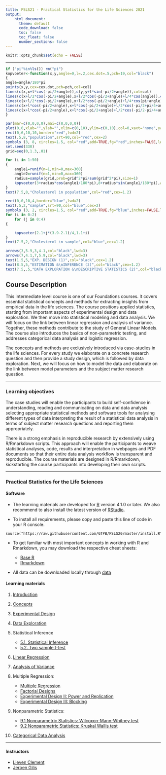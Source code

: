 ```yaml
---
title: PSLS21 - Practical Statistics for the Life Sciences 2021
output:
    html_document:
      theme: default
      code_download: false
      toc: false
      toc_float: false
      number_sections: false
---
```


```r
knitr::opts_chunk$set(echo = FALSE)
```

***


```r
if ("pi"%in%ls()) rm("pi")
kopvoeter<-function(x,y,angle=0,l=.2,cex.dot=.5,pch=19,col="black")
{
angle=angle/180*pi
points(x,y,cex=cex.dot,pch=pch,col=col)
lines(c(x,x+l*cos(-pi/2+angle)),c(y,y+l*sin(-pi/2+angle)),col=col)
lines(c(x+l/2*cos(-pi/2+angle),x+l/2*cos(-pi/2+angle)+l/4*cos(angle)),c(y+l/2*sin(-pi/2+angle),y+l/2*sin(-pi/2+angle)+l/4*sin(angle)),col=col)
lines(c(x+l/2*cos(-pi/2+angle),x+l/2*cos(-pi/2+angle)+l/4*cos(pi+angle)),c(y+l/2*sin(-pi/2+angle),y+l/2*sin(-pi/2+angle)+l/4*sin(pi+angle)),col=col)
lines(c(x+l*cos(-pi/2+angle),x+l*cos(-pi/2+angle)+l/2*cos(-pi/2+pi/4+angle)),c(y+l*sin(-pi/2+angle),y+l*sin(-pi/2+angle)+l/2*sin(-pi/2+pi/4+angle)),col=col)
lines(c(x+l*cos(-pi/2+angle),x+l*cos(-pi/2+angle)+l/2*cos(-pi/2-pi/4+angle)),c(y+l*sin(-pi/2+angle),y+l*sin(-pi/2+angle)+l/2*sin(-pi/2-pi/4+angle)),col=col)
}

par(mar=c(0,0,0,0),mai=c(0,0,0,0))
plot(0,0,xlab="",ylab="",xlim=c(0,10),ylim=c(0,10),col=0,xaxt="none",yaxt="none",axes=FALSE)
rect(0,6,10,10,border="red",lwd=2)
text(.5,8,"population",srt=90,col="red",cex=2)
symbols (3, 8, circles=1.5, col="red",add=TRUE,fg="red",inches=FALSE,lwd=2)
set.seed(330)
grid=seq(0,1.3,.01)

for (i in 1:50)
{
	angle1=runif(n=1,min=0,max=360)
	angle2=runif(n=1,min=0,max=360)
	radius=sample(grid,prob=grid^2*pi/sum(grid^2*pi),size=1)
	kopvoeter(3+radius*cos(angle1/180*pi),8+radius*sin(angle1/180*pi),angle=angle2)
}
text(7.5,8,"Cholesterol in population",col="red",cex=1.2)

rect(0,0,10,4,border="blue",lwd=2)
text(.5,2,"sample",srt=90,col="blue",cex=2)
symbols (3, 2, circles=1.5, col="red",add=TRUE,fg="blue",inches=FALSE,lwd=2)
for (i in 0:2)
	for (j in 0:4)
{

	kopvoeter(2.1+j*(3.9-2.1)/4,1.1+i)
}
text(7.5,2,"Cholesterol in sample",col="blue",cex=1.2)

arrows(3,5.9,3,4.1,col="black",lwd=3)
arrows(7,4.1,7,5.9,col="black",lwd=3)
text(1.5,5,"EXP. DESIGN (1)",col="black",cex=1.2)
text(8.5,5,"ESTIMATION &\nINFERENCE (3)",col="black",cex=1.2)
text(7.5,.5,"DATA EXPLORATION &\nDESCRIPTIVE STATISTICS (2)",col="black",cex=1.2)
```


## Course Description

This intermediate level course is one of our Foundations courses. It covers essential statistical concepts and methods for extracting insights from empirical data in the life sciences. The course positions applied statistics, starting from important aspects of experimental design and data exploration. We then move into statistical modeling and data analysis. We will focus on the link between linear regression and analysis of variance. Together, these methods contribute to the study of General Linear Models. The course also introduces the basics of non-parametric testing, and addresses categorical data analysis and logistic regression.

The concepts and methods are exclusively introduced via case-studies in the life sciences. For every study we elaborate on a concrete research question and then provide a study design, which is followed by data exploration. Next, we will focus on how to model the data and elaborate on the link between model parameters and the subject matter research question.

---

### Learning objectives

The case studies will enable the participants to build self-confidence in
understanding, reading and communicating on data and data analysis
selecting appropriate statistical methods and software tools for analysing different types of data
interpreting the result of a statistical data analysis in terms of subject matter research questions and reporting them appropriately.

There is a strong emphasis in reproducible research by extensively using R/Rmarkdown scripts. This approach will enable the participants to weave statistical analyses, code, results and interpretation in webpages and PDF documents so that their entire data analysis workflow is transparent and reproducible. The course materials are designed in R/Rmarkdown, kickstarting the course participants into developing their own scripts.

---

### Practical Statistics for the Life Sciences

#### Software

- The learning materials are developed for [R](https://www.r-project.org/) version 4.1.0 or later. We also recommend to also install the latest version of [RStudio](https://www.rstudio.com/products/rstudio/download/).

- To install all requirements, please copy and paste this line of code in your R console.

```
source("https://raw.githubusercontent.com/GTPB/PSLS20/master/install.R")
```

- To get familiar with most important concepts in working with R and Rmarkdown, you may download the respective cheat sheets:

    - [Base R](http://github.com/rstudio/cheatsheets/raw/master/base-r.pdf)
    - [Rmarkdown](https://github.com/rstudio/cheatsheets/raw/master/rmarkdown.pdf)

- All data can be downloaded locally through
[data](assets/data.zip)



#### Learning materials

1. [Introduction](./01-intro.html)
2. [Concepts](./02-concepts.html)
3. [Experimental Design](./03-experimentalDesign.html)
    

4. [Data Exploration](./04-dataExploration.html)
5. Statistical Inference

    - [5.1. Statistical Inference](./05-statisticalInference.html)
    - [5.2. Two sample t-test](./05-statisticalInference-twosampleT.html)

6. [Linear Regression](./06-linearRegression.html)
7. [Analysis of Variance](./07-Anova.html)
8. Multiple Regression: 

    - [Multiple Regression](./08-MultipleRegression.html)
    - [Factorial Designs](./08-MultipleRegression-SpecificDesigns.html)
    - [Experimental Design II: Power and Replication](./08-experimentalDesignII.html)
    - [Experimental Design III: Blocking](./08-experimentalDesignIII.html)
    
9. Nonparametric Statistics:
    
    - [9.1 Nonparametric Statistics: Wilcoxon-Mann-Whitney test](./09-NonparametericStatistics-WilcoxonMannWithney.html)
    - [9.2 Nonparametric Statistics: Kruskal Wallis test](./09-NonparametericStatistics-KruskalWallis.html)
    
10. [Categorical Data Analysis](./10-categoricalDataAnalysis.html)


---

#### Instructors

 - [Lieven Clement](./instructors.html)
 - [Jeroen Gilis](./instructors.html)
